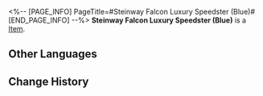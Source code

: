 <%-- [PAGE_INFO]
PageTitle=#Steinway Falcon Luxury Speedster (Blue)#
[END_PAGE_INFO] --%>
{{Item Infobox
|title       = Steinway Falcon Luxury Speedster (Blue)
|id          = 140418
|image       = Item Steinway Falcon Luxury Speedster (Blue).png
|type        = 
|invCategory = Missions
|rarity      = 3
|effect      = 
|description = A luxurious private Steinway Falcon Speedster, featuring a stylish blue color.
}}
{{Description|1=''"Steinway Falcon Speedster: Making your dream come true faster!"''}}
'''Steinway Falcon Luxury Speedster (Blue)''' is a [[Item]].

==Other Languages==
{{Other Languages
|en   = Steinway Falcon Luxury Speedster (Blue)
|zhs  = 「斯坦威游隼」豪华飞车（蓝）
|zht  = 「斯坦威遊隼」豪華飛車（藍）
|ja   = 「スタインウェイ・ファルコン」高級浮遊車（青）
|ko   = 「스타인웨이 팔콘」 고급 플라잉 리무진(블루)
|es   = Volauto lujoso Halcón Steinway (azul)
|fr   = Speedster de luxe Zéphyrrari (bleu)
|ru   = Роскошный аэромобиль «Сапсан-Штайнвей» (синий)
|th   = รถสปีดสเตอร์สุดหรู "Steinway Falcon" (น้ำเงิน)
|vi   = Xe Bay Hạng Sang Steinway Falcon (Xanh)
|de   = Luxusflitzer der Marke Steinway Falcon (Blau)
|id   = Mobil Terbang Mewah "Steinway Falcon" (Biru)
|pt   = Steinway Falcon de Luxo (Azul)
}}

==Change History==
{{Change History|2.0}}